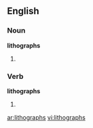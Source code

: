==English==

===Noun===
'''lithographs'''

# {{plural of|[[lithograph]]}}

===Verb===
'''lithographs'''

# {{third-person singular of|[[lithograph]]}}

[[ar:lithographs]]
[[vi:lithographs]]